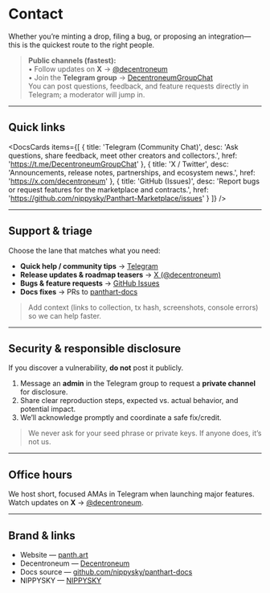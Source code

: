 
# Contact

Whether you’re minting a drop, filing a bug, or proposing an integration—this is the quickest route to the right people.

> **Public channels (fastest):**  
> • Follow updates on **X** → [@decentroneum](https://x.com/decentroneum)  
> • Join the **Telegram group** → [DecentroneumGroupChat](https://t.me/DecentroneumGroupChat)  
> You can post questions, feedback, and feature requests directly in Telegram; a moderator will jump in.

---

## Quick links

<DocsCards
  items={[
    {
      title: 'Telegram (Community Chat)',
      desc: 'Ask questions, share feedback, meet other creators and collectors.',
      href: 'https://t.me/DecentroneumGroupChat'
    },
    {
      title: 'X / Twitter',
      desc: 'Announcements, release notes, partnerships, and ecosystem news.',
      href: 'https://x.com/decentroneum'
    },
    {
      title: 'GitHub (Issues)',
      desc: 'Report bugs or request features for the marketplace and contracts.',
      href: 'https://github.com/nippysky/Panthart-Marketplace/issues'
    }
  ]}
/>

---

## Support & triage

Choose the lane that matches what you need:

- **Quick help / community tips** → [Telegram](https://t.me/DecentroneumGroupChat)  
- **Release updates & roadmap teasers** → [X (@decentroneum)](https://x.com/decentroneum)  
- **Bugs & feature requests** → [GitHub Issues](https://github.com/nippysky/Panthart-Marketplace/issues)  
- **Docs fixes** → PRs to [panthart-docs](https://github.com/nippysky/panthart-docs)

> Add context (links to collection, tx hash, screenshots, console errors) so we can help faster.

---

## Security & responsible disclosure

If you discover a vulnerability, **do not** post it publicly.

1. Message an **admin** in the Telegram group to request a **private channel** for disclosure.  
2. Share clear reproduction steps, expected vs. actual behavior, and potential impact.  
3. We’ll acknowledge promptly and coordinate a safe fix/credit.

> We never ask for your seed phrase or private keys. If anyone does, it’s not us.

---

## Office hours

We host short, focused AMAs in Telegram when launching major features.  
Watch updates on **X** → [@decentroneum](https://x.com/decentroneum).

---

## Brand & links

- Website — [panth.art](https://panth.art)
- Decentroneum — [Decentroneum](https://decentroneum.com)  
- Docs source — [github.com/nippysky/panthart-docs](https://github.com/nippysky/panthart-docs)
- NIPPYSKY — [NIPPYSKY](https://nippysky.com)  